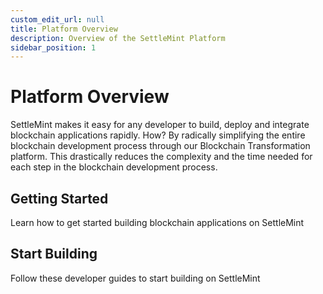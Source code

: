 ```yaml
---
custom_edit_url: null
title: Platform Overview
description: Overview of the SettleMint Platform
sidebar_position: 1
---
```


# Platform Overview


SettleMint makes it easy for any developer to build, deploy and integrate blockchain applications rapidly. How? By radically simplifying the entire blockchain development process through our Blockchain Transformation platform. This drastically reduces the complexity and the time needed for each step in the blockchain development process.

## Getting Started

Learn how to get started building blockchain applications on SettleMint

<div className="row">
<div className="col">
  <ContentCard
    title="SettleMint Components"
    description="Learn about the services and tools you can can use on SettleMint"
    page="/documentation/docs/about-settlemint/components/"
  />
</div>

 <div className="col">
    <ContentCard
        title="Supported Blockchains"
        description="Learn about the supported blockchains that you can use"
        page="/documentation/docs/about-settlemint/supported-blockchains/"
        />
 </div>
</div>

<div className="row">
<div className="col">
  <ContentCard
    image=''
    title="Create an Application"
    description="Create Your First Application using SettleMint on a Managed Cloud"
    page="/documentation/docs/using-platform/create-an-application/"
  />
</div>

 <div className="col">
    <ContentCard
        image=''
        title="Install On-Premise"
        description="Learn about the supported blockchains that you can use"
        page="/documentation/docs/launch-platform/self-hosted/installing-on-an-existing-cluster/introduction/"
        />
 </div>
</div>

## Start Building

Follow these developer guides to start building on SettleMint

<div className="row">
<div className="col">
  <ContentCard
    image=''
    title="Hello World Application"
    description="Create Your First Application using SettleMint on a Managed Cloud"
    page="/documentation/docs/using-platform/create-an-application/"
  />
</div>

 <div className="col">
    <ContentCard
        image=''
        title="Connect Frontend - NextJS"
        description="Learn how to create a custom frontend by building and ERC20 token transfer application"
        page="/documentation/docs/developer-guides/connect-frontend/"
        />
 </div>
</div>

<div className="row">
  <div className="col">
    <ContentCard
      image=""
      title="Asset Tokenization"
      description="Build a Asset Tokenization blockchain application"
      page="/documentation/docs/developer-guides/asset-tokenization/"
    />
  </div>
</div>
